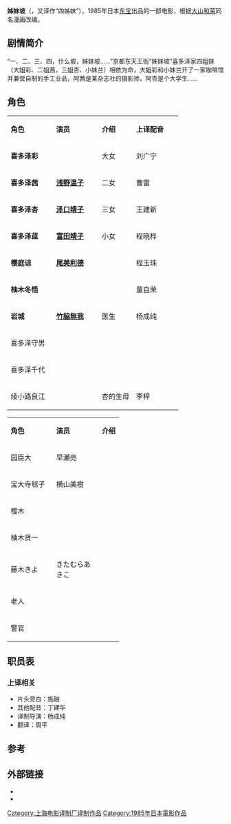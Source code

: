 {{Infobox film
| name           = 姊妹坡
| original_name  = ''姉妹坂''
| image          = 
| caption        = 
| alt            =
| director       = [[大林宣彦|大林宣彦]]
| producer       = 
| screenplay     = [[关本郁夫|关本郁夫]]、[[桂木熏|桂木熏]]
| story          = 
| based on       = [[大山和荣|大山和荣]]小说《[[姊妹坡_(小说)|姊妹坡]]》
| starring       = [[绀野美沙子|绀野美沙子]]<br />[[浅野温子|浅野温子]]<br />[[泽口靖子|泽口靖子]]<br />[[富田靖子|富田靖子]]
| music          = 
| cinematography = 
| editing        = 
| studio         = 
| distributor    = [[東寶株式會社|东宝]]
| released       = {{Film date|1985|12|21|df=y|日本}}
| runtime        = 100 分钟
| country        = 
| language       = 日语
| budget         = 
| gross          = 
| followed_by    = 
}}
'''姊妹坡'''（{{lang|ja|姉妹坂}}，又译作“四姊妹”），1985年日本[[東寶株式會社|东宝]]出品的一部电影，根据[[大山和荣|大山和荣]]同名漫画改编。

== 剧情简介 ==
“一、二、三、四，什么坡，姊妹坡……”京都东天王街“姊妹坡”喜多泽家四姐妹（大姐彩、二姐茜，三姐杏、小妹兰）相依为命，大姐彩和小妹兰开了一家咖啡馆并兼营自制的手工业品，阿茜是某杂志社的摄影师，阿杏是个大学生……
== 角色 ==
{|class="wikitable" width="70%" 
|- style="background:green; color:snow" align=center 
|style="width:90px"|'''角色'''||style="width:90px"|'''演员'''||'''介绍''' ||style="width:90px"|'''上译配音'''
|- 
| '''喜多泽彩''' || '''{{link-ja|绀野美沙子|紺野美沙子}}'''<br>{{lang|ja|紺野美沙子}} || 大女 || 刘广宁
|-
| '''喜多泽茜''' || '''[[浅野温子|浅野温子]]''' || 二女 || 曹雷
|-
| '''喜多泽杏''' || '''[[泽口靖子|泽口靖子]]''' || 三女 || 王建新
|-
| '''喜多泽蓝''' || '''[[富田靖子|富田靖子]]'''<br>{{lang|ja|富田靖子}} || 小女 || 程晓桦
|-
| '''樱庭谅''' || '''[[尾美利德|尾美利德]]'''<br>{{lang|ja|尾美としのり}} ||  || 程玉珠
|-
| '''柚木冬悟''' || '''{{link-ja|宫川一朗太|宮川一朗太}}'''<br>{{lang|ja|宮川一朗太}} ||  || 童自荣
|-
| '''岩城''' || '''[[竹脇無我|竹脇無我]]'''<br>{{lang|ja|竹脇無我}} || 医生 || 杨成纯
|-
| 喜多泽守男 || {{link-ja|佐藤允|佐藤允}}<br>{{lang|ja|佐藤允}} ||  || 
|-
| 喜多泽千代 || {{link-ja|藤田弓子|藤田弓子}}<br>{{lang|ja|藤田弓子}} ||  || 
|-
| 绫小路良江 ||{{link-ja|入江若葉|入江若葉}} || 杏的生母 || 李梓
|}
{|class="wikitable" width="70%" 
|- style="background:green; color:snow" align=center 
|style="width:90px"|'''角色'''||style="width:90px"|'''演员'''||'''介绍''' 
|-
| 园臣大 || 早瀬亮 || 
|-
| 宝大寺毬子 || 横山美樹 || 
|-
| 樱木 || {{link-ja|折茂政夫|おりも政夫}} || 
|-
| 柚木贤一 || {{link-ja|峰岸徹|峰岸徹}}<br>{{lang|ja|峰岸徹}} || 
|-
| 藤木きよ || きたむらあきこ || 
|-
| 老人 || {{link-ja|宇野重吉|宇野重吉}}<br>{{lang|ja|宇野重吉}} || 
|-
| 警官 || {{link-ja|小林則一|小林のり一}} || 
|}
== 职员表 ==
=== 上译相关 ===
*片头旁白：施融
*其他配音：丁建华
*译制导演：杨成纯
*翻译：周平

== 参考 ==
{{reflist}}

== 外部链接 ==
* {{douban}}
* {{Mtime|27742|四姊妹}}

{{上海电影译制厂/1980s作品}}
{{DEFAULTSORT:Shimaizaka}}
[[Category:上海电影译制厂译制作品|Category:上海电影译制厂译制作品]]
[[Category:1985年日本電影作品|Category:1985年日本電影作品]]